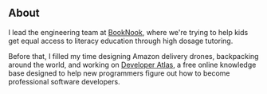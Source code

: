 ## About

I lead the engineering team at [BookNook](https://www.booknooklearning.com/), where we're trying to help kids get equal access to literacy education through high dosage tutoring.

Before that, I filled my time designing Amazon delivery drones, backpacking around the world, and working on [Developer Atlas](https://DeveloperAtlas.com), a free online knowledge base designed to help new programmers figure out how to become professional software developers.
